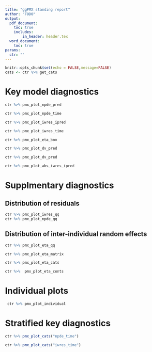```yaml
---
title: "ggPMX standing report"
author: "TODO"
output: 
  pdf_document:
    toc: true
    includes:
        in_header: header.tex 
  word_document:
    toc: true
params:
  ctr: ""
---
```


```r
knitr::opts_chunk$set(echo = FALSE,message=FALSE)
cats <- ctr %>% get_cats

```


# Key model diagnostics

```r
ctr %>% pmx_plot_npde_pred
```

```r
ctr %>% pmx_plot_npde_time
```

```r
ctr %>% pmx_plot_iwres_ipred
```

```r
ctr %>% pmx_plot_iwres_time
```


```r


ctr %>% pmx_plot_eta_box
```

```r
ctr %>% pmx_plot_dv_pred
```

```r
ctr %>% pmx_plot_dv_pred
```

```r
ctr %>% pmx_plot_abs_iwres_ipred
```
\newpage

# Supplmentary diagnostics

## Distribution of residuals

```r
ctr %>% pmx_plot_iwres_qq
ctr %>% pmx_plot_npde_qq
```

## Distribution of inter-individual random effects

```r

ctr %>% pmx_plot_eta_qq
```
\blandscape
```r
ctr %>% pmx_plot_eta_matrix
```
\elandscape

```r

ctr %>% pmx_plot_eta_cats
```

```r
ctr %>%  pmx_plot_eta_conts
```


\newpage

# Individual plots


```r
 ctr %>% pmx_plot_individual
```


# Stratified key diagnostics 

```r

ctr %>% pmx_plot_cats("npde_time")
```


```r
ctr %>% pmx_plot_cats("iwres_time")


```
